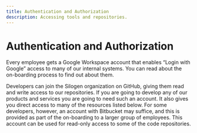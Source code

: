 ```yaml
---
title: Authentication and Authorization
description: Accessing tools and repositories.
---
```


# Authentication and Authorization

Every employee gets a Google Workspace account that enables “Login with Google” access to many of our internal
systems. You can read about the on-boarding process to find out about them.

Developers can join the Silogen organization on GitHub, giving them read and write access to our repositories.
If you are going to develop any of our products and services you are going to need such an account. It also
gives you direct access to many of the resources listed below. For some developers, however,
an account with Bitbucket may suffice, and this is provided as part of the on-boarding to a larger group
of employees. This account can be used for read-only access to some of the code repositories.
